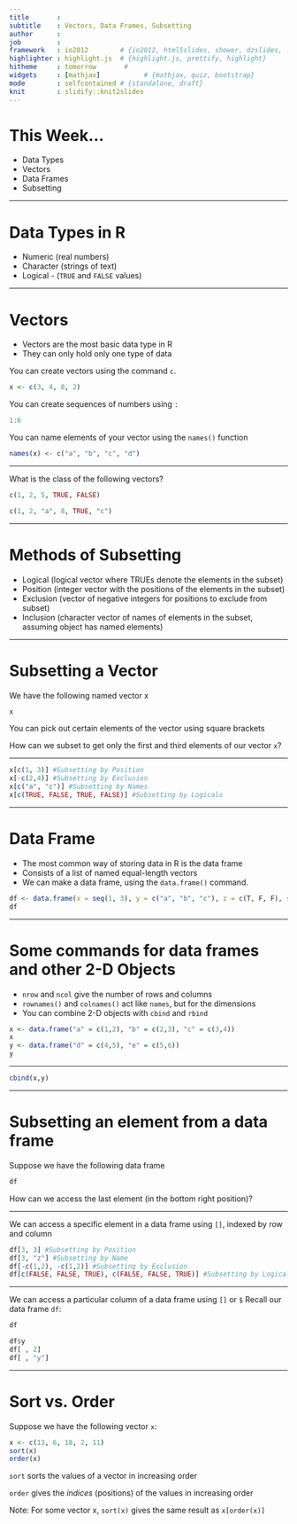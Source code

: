 ```yaml
---
title       : 
subtitle    : Vectors, Data Frames, Subsetting
author      : 
job         : 
framework   : io2012        # {io2012, html5slides, shower, dzslides, ...}
highlighter : highlight.js  # {highlight.js, prettify, highlight}
hitheme     : tomorrow       # 
widgets     : [mathjax]           # {mathjax, quiz, bootstrap}
mode        : selfcontained # {standalone, draft}
knit        : slidify::knit2slides
---
```


# This Week...

* Data Types
* Vectors
* Data Frames 
* Subsetting

---

# Data Types in R

* Numeric (real numbers) 
* Character (strings of text)
* Logical - (`TRUE` and `FALSE` values)

---

# Vectors

* Vectors are the most basic data type in R
* They can only hold only one type of data

You can create vectors using the command `c`.  
```r
x <- c(3, 4, 8, 2)
```
You can create sequences of numbers using `:`
```r
1:6
```
You can name elements of your vector using the `names()` function
```r
names(x) <- c("a", "b", "c", "d")
```

---

What is the class of the following vectors?
```r
c(1, 2, 5, TRUE, FALSE)
```

```r
c(1, 2, "a", 8, TRUE, "c")
```


---

# Methods of Subsetting

* Logical (logical	vector	where	TRUEs	denote	the	
elements	in	the	subset)
* Position (integer	vector	with	the	positions	of	the	
elements	in	the	subset)
* Exclusion (vector	of	negative	integers	for	
positions	to	exclude	from	subset)
* Inclusion (character	vector	of	names	of	elements	in	the	subset, assuming object has named elements)

---

# Subsetting a Vector
We have the following named vector x
```r
x
```

You can pick out certain elements of the vector using square brackets

How can we subset to get only the first and third elements of our vector `x`?

---

```r
x[c(1, 3)] #Subsetting by Position
x[-c(2,4)] #Subsetting by Exclusion
x[c("a", "c")] #Subsetting by Names
x[c(TRUE, FALSE, TRUE, FALSE)] #Subsetting by Logicals
```

---

# Data Frame
* The most common way of storing data in R is the data frame 
* Consists of a list of named equal-length vectors
* We can make a data frame, using the `data.frame()` command.  
```r
df <- data.frame(x = seq(1, 3), y = c("a", "b", "c"), z = c(T, F, F), stringsAsFactors = F)
df
```

---

# Some commands for data frames and other 2-D Objects

* `nrow` and `ncol` give the number of rows and columns
* `rownames()` and `colnames()` act like `names`, but for the dimensions
* You can combine 2-D objects with `cbind` and `rbind`

```r
x <- data.frame("a" = c(1,2), "b" = c(2,3), "c" = c(3,4))
x
y <- data.frame("d" = c(4,5), "e" = c(5,6)) 
y
```

---

```r
cbind(x,y)
```


---

# Subsetting an element from a data frame
Suppose we have the following data frame
```r
df
```

How can we access the last element (in the bottom right position)?

---

We can access a specific element in a data frame using `[]`, indexed by row and column
```r
df[3, 3] #Subsetting by Position
df[3, "z"] #Subsetting by Name
df[-c(1,2), -c(1,2)] #Subsetting by Exclusion
df[c(FALSE, FALSE, TRUE), c(FALSE, FALSE, TRUE)] #Subsetting by Logicals
```

---

We can access a particular column of a data frame using `[]` or `$`
Recall our data frame `df`:
```r
df
```

```r
df$y
df[ , 2]
df[ , "y"]
```

---

# Sort vs. Order

Suppose we have the following vector `x`:
```r
x <- c(13, 6, 18, 2, 11)
sort(x)
order(x)
```

`sort` sorts the values of a vector in increasing order

`order` gives the _indices_ (positions) of the values in increasing order

Note: For some vector x, `sort(x)` gives the same result as `x[order(x)]`